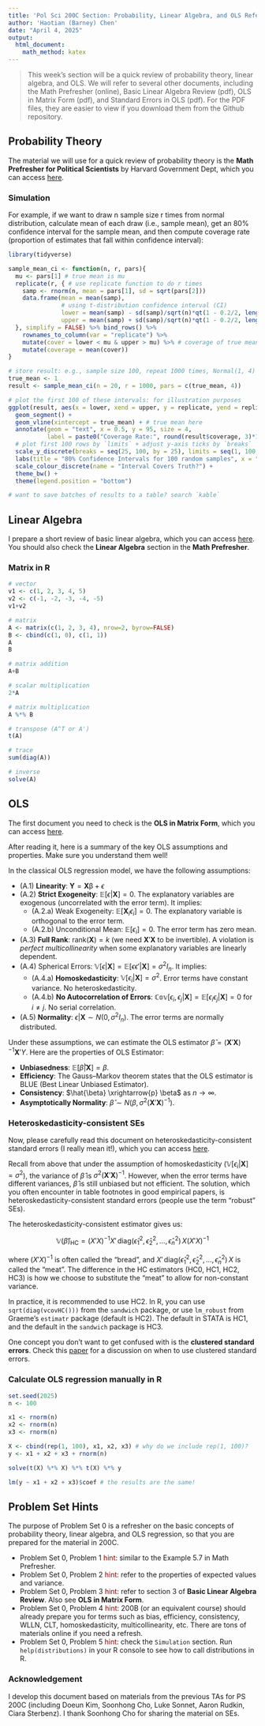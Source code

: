 ```yaml
---
title: 'Pol Sci 200C Section: Probability, Linear Algebra, and OLS Refersher'
author: 'Haotian (Barney) Chen'
date: "April 4, 2025"
output:
  html_document: 
    math_method: katex
---
```

\newcommand{\y}{\mathbf{y}}
\newcommand{\Y}{\mathbf{Y}}
\newcommand{\X}{\mathbf{X}}
\newcommand{\E}{\mathbb{E}}
\newcommand{\V}{\mathbb{V}}
\newcommand{\Cov}{\mathbb{Cov}}
\newcommand{\independent}{\perp\!\!\!\perp}

> This week's section will be a quick review of probability theory, linear algebra, and OLS. We will refer to several other documents, including the Math Prefresher (online), Basic Linear Algebra Review (pdf), OLS in Matrix Form (pdf), and Standard Errors in OLS (pdf). For the PDF files, they are easier to view if you download them from the Github repository. 

## Probability Theory
The material we will use for a quick review of probability theory is the **Math Prefresher for Political Scientists** by Harvard Government Dept, which you can access [here](https://iqss.github.io/prefresher/06_probability.html). 


### Simulation
For example, if we want to draw n sample size r times from normal distribution, calculate mean of each draw (i.e., sample mean), get an 80% confidence interval for the sample mean, and then compute coverage rate (proportion of estimates that fall within confidence interval):

```r
library(tidyverse)

sample_mean_ci <- function(n, r, pars){
  mu <- pars[1] # true mean is mu
  replicate(r, { # use replicate function to do r times
    samp <- rnorm(n, mean = pars[1], sd = sqrt(pars[2]))
    data.frame(mean = mean(samp),
               # using t-distribution confidence interval (CI)
               lower = mean(samp) - sd(samp)/sqrt(n)*qt(1 - 0.2/2, length(samp)-1),
               upper = mean(samp) + sd(samp)/sqrt(n)*qt(1 - 0.2/2, length(samp)-1))
  }, simplify = FALSE) %>% bind_rows() %>%
    rownames_to_column(var = "replicate") %>%
    mutate(cover = lower < mu & upper > mu) %>% # coverage of true mean
    mutate(coverage = mean(cover))
}

# store result: e.g., sample size 100, repeat 1000 times, Normal(1, 4)
true_mean <- 1
result <- sample_mean_ci(n = 20, r = 1000, pars = c(true_mean, 4))

# plot the first 100 of these intervals: for illustration purposes
ggplot(result, aes(x = lower, xend = upper, y = replicate, yend = replicate, col = cover)) +
  geom_segment() + 
  geom_vline(xintercept = true_mean) + # true mean here
  annotate(geom = "text", x = 0.5, y = 95, size = 4, 
           label = paste0("Coverage Rate:", round(result$coverage, 3)*100, "%")) +
  # plot first 100 rows by `limits` + adjust y-axis ticks by `breaks`
  scale_y_discrete(breaks = seq(25, 100, by = 25), limits = seq(1, 100, by = 1)) +
  labs(title = "80% Confidence Intervals for 100 random samples", x = "Sample Mean", y = "Replicate") +
  scale_colour_discrete(name = "Interval Covers Truth?") +
  theme_bw() + 
  theme(legend.position = "bottom")

# want to save batches of results to a table? search `kable`
```


## Linear Algebra
I prepare a short review of basic linear algebra, which you can access [here](https://github.com/haotianchen/Causal-Inference/blob/main/1-Math/Linear_Algebra_Review.pdf). You should also check the **Linear Algebra** section in the **Math Prefresher**. 


### Matrix in R
```r
# vector
v1 <- c(1, 2, 3, 4, 5)
v2 <- c(-1, -2, -3, -4, -5)
v1+v2

# matrix
A <- matrix(c(1, 2, 3, 4), nrow=2, byrow=FALSE)
B <- cbind(c(1, 0), c(1, 1))
A
B

# matrix addition
A+B

# scalar multiplication
2*A

# matrix multiplication
A %*% B

# transpose (A^T or A')
t(A) 

# trace
sum(diag(A))

# inverse
solve(A)
```


## OLS
The first document you need to check is the **OLS in Matrix Form**, which you can access [here](https://github.com/haotianchen/Causal-Inference/blob/main/1-Math/matrix_OLS_notes.pdf).  

After reading it, here is a summary of the key OLS assumptions and properties. Make sure you understand them well!

In the classical OLS regression model, we have the following assumptions:

+ (A.1) **Linearity**: $\Y = \X \mathbb{\beta} + \epsilon$
+ (A.2) **Strict Exogeneity**: $\E[\epsilon | \X] = 0$. The explanatory variables are exogenous (uncorrelated with the error term). It implies: 
  - (A.2.a) Weak Exogeneity: $\E[\X_i\epsilon_i] = 0$. The explanatory variable is orthogonal to the error term. 
  - (A.2.b) Unconditional Mean: $\E[\epsilon_i] = 0$. The error term has zero mean.
+ (A.3) **Full Rank**: $\text{rank}(\X)=k$ (we need $\X'\X$ to be invertible). A violation is *perfect multicollinearity* when some explanatory variables are linearly dependent.
+ (A.4) Spherical Errors: $\V[\epsilon | \X] = \E[\epsilon\epsilon'|\X] = \sigma^2 I_n$. It implies:
  - (A.4.a) **Homoskedasticity**: $\V[\epsilon_i | \X] = \sigma^2$. Error terms have constant variance. No heteroskedasticity. 
  - (A.4.b) **No Autocorrelation of Errors**: $\Cov[\epsilon_i, \epsilon_j | \X] = \E[\epsilon_i \epsilon_j | \X] = 0$ for $i \neq j$. No serial correlation.
+ (A.5) **Normality**: $\epsilon | \X \sim N(0, \sigma^2I_n)$. The error terms are normally distributed.

Under these assumptions, we can estimate the OLS estimator $\hat{\beta} = (\X'\X)^{-1}\X'Y$. Here are the properties of OLS Estimator: 

+ **Unbiasedness**: $\E[\hat{\beta} | \X] = \beta$. 
+ **Efficiency**: The Gauss–Markov theorem states that the OLS estimator is BLUE (Best Linear Unbiased Estimator). 
+ **Consistency**: $\hat{\beta} \xrightarrow{p} \beta$ as $n \rightarrow \infty$.
+ **Asymptotically Normality**: $\hat{\beta} \sim N(\beta, \sigma^2 (\X'\X)^{-1})$.

### Heteroskedasticity-consistent SEs

Now, please carefully read this document on heteroskedasticity-consistent standard errors (I really mean it!), which you can access [here](https://github.com/haotianchen/Causal-Inference/blob/main/1-Math/se_ols.pdf). 

Recall from above that under the assumption of homoskedasticity ($\V[\epsilon_i | \X] = \sigma^2$), the variance of $\hat{\beta}$ is $\sigma^2 (\X'\X)^{-1}$. However, when the error terms have different variances, $\hat{\beta}$ is still unbiased but not efficient. The solution, which you often encounter in table footnotes in good empirical papers, is heteroskedasticity-consistent standard errors (people use the term "robust" SEs). 

The heteroskedasticity-consistent estimator gives us:

$$\V(\hat{\beta})_{\text{HC}} = (X'X)^{-1} X' \,\text{diag}(\hat{\epsilon}_1^2, \hat{\epsilon}_2^2, \dots, \hat{\epsilon}_n^2)\, X (X'X)^{-1}$$

where $(X'X)^{-1}$ is often called the "bread", and $X' \,\text{diag}(\hat{\epsilon}_1^2, \hat{\epsilon}_2^2, \dots, \hat{\epsilon}_n^2)\, X$ is called the "meat". The difference in the HC estimators (HC0, HC1, HC2, HC3) is how we choose to substitute the "meat" to allow for non-constant variance. 

In practice, it is recommended to use HC2. In R, you can use `sqrt(diag(vcovHC()))` from the `sandwich` package, or use `lm_robust` from Graeme's `estimatr` package (default is HC2). The default in STATA is HC1, and the default in the `sandwich` package is HC3. 

One concept you don't want to get confused with is the **clustered standard errors**. Check this [paper](https://arxiv.org/abs/1710.02926) for a discussion on when to use clustered standard errors. 


### Calculate OLS regression manually in R
```r
set.seed(2025)
n <- 100

x1 <- rnorm(n)
x2 <- rnorm(n)
x3 <- rnorm(n)

X <- cbind(rep(1, 100), x1, x2, x3) # why do we include rep(1, 100)? 
y <- x1 + x2 + x3 + rnorm(n)

solve(t(X) %*% X) %*% t(X) %*% y

lm(y ~ x1 + x2 + x3)$coef # the results are the same!
```


## Problem Set Hints
The purpose of Problem Set 0 is a refresher on the basic concepts of probability theory, linear algebra, and OLS regression, so that you are prepared for the material in 200C.

- Problem Set 0, Problem 1 <span style="color: darkred;">hint</span>: similar to the Example 5.7 in Math Prefresher.
- Problem Set 0, Problem 2 <span style="color: darkred;">hint</span>: refer to the properties of expected values and variance. 
- Problem Set 0, Problem 3 <span style="color: darkred;">hint</span>: refer to section 3 of **Basic Linear Algebra Review**. Also see **OLS in Matrix Form**. 
- Problem Set 0, Problem 4 <span style="color: darkred;">hint</span>: 200B (or an equivalent course) should already prepare you for terms such as bias, efficiency, consistency, WLLN, CLT, homoskedasticity, multicollinearity, etc. There are tons of materials online if you need a refresh. 
- Problem Set 0, Problem 5 <span style="color: darkred;">hint</span>: check the `Simulation` section. Run `help(distributions)` in your R console to see how to call distributions in R. 


### Acknowledgement
I develop this document based on materials from the previous TAs for PS 200C (including Doeun Kim,  Soonhong Cho, Luke Sonnet, Aaron Rudkin, Ciara Sterbenz). I thank Soonhong Cho for sharing the material on SEs.
